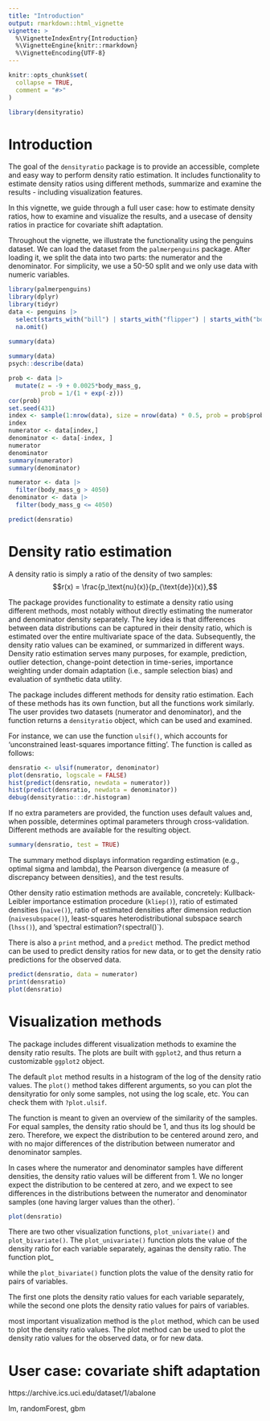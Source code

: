 ```yaml
---
title: "Introduction"
output: rmarkdown::html_vignette
vignette: >
  %\VignetteIndexEntry{Introduction}
  %\VignetteEngine{knitr::rmarkdown}
  %\VignetteEncoding{UTF-8}
---
```


```r
knitr::opts_chunk$set(
  collapse = TRUE,
  comment = "#>"
)
```

```r
library(densityratio)
```

# Introduction

The goal of the `densityratio` package is to provide an accessible, complete and easy way to perform density ratio estimation. It includes functionality to estimate density ratios using different methods, summarize and examine the results - including visualization features.

In this vignette, we guide through a full user case: how to estimate density ratios, how to examine and visualize the results, and a usecase of density ratios in practice for covariate shift adaptation.

Throughout the vignette, we illustrate the functionality using the penguins dataset. We can load the dataset from the `palmerpenguins` package. After loading it, we split the data into two parts: the numerator and the denominator. For simplicity, we use a 50-50 split and we only use data with numeric variables.


```r
library(palmerpenguins)
library(dplyr)
library(tidyr)
data <- penguins |> 
  select(starts_with("bill") | starts_with("flipper") | starts_with("body_mass") | year) |> 
  na.omit()
  
summary(data)

summary(data)
psych::describe(data)

prob <- data |> 
  mutate(z = -9 + 0.0025*body_mass_g,
         prob = 1/(1 + exp(-z))) 
cor(prob)
set.seed(431)
index <- sample(1:nrow(data), size = nrow(data) * 0.5, prob = prob$prob)
index
numerator <- data[index,]
denominator <- data[-index, ]
numerator
denominator
summary(numerator)
summary(denominator)

numerator <- data |> 
  filter(body_mass_g > 4050) 
denominator <- data |> 
  filter(body_mass_g <= 4050)

predict(densratio)
```


# Density ratio estimation

A density ratio is simply a ratio of the density of two samples:
$$r(x) = \frac{p_\text{nu}(x)}{p_{\text{de}}(x)},$$ 

The package provides functionality to estimate a density ratio using different methods, most notably without directly estimating the numerator and denominator density separately. The key idea is that differences between data distributions can be captured in their density ratio, which is estimated
over the entire multivariate space of the data. Subsequently, the density ratio values can be examined, or summarized in different ways. Density ratio estimation serves many purposes, for example, prediction, outlier detection, change-point detection in time-series, importance weighting
under domain adaptation (i.e., sample selection bias) and evaluation of synthetic data utility. 


The package includes different methods for density ratio estimation. Each of these methods has its own function, but all the functions work similarly. The user provides two datasets (numerator and denominator), and the function returns a `densityratio` object, which can be used and examined.

For instance, we can use the function `ulsif()`, which accounts for 'unconstrained least-squares importance fitting'. The function is called as follows:

```r
densratio <- ulsif(numerator, denominator)
plot(densratio, logscale = FALSE)
hist(predict(densratio, newdata = numerator))
hist(predict(densratio, newdata = denominator))
debug(densityratio:::dr.histogram)
```
If no extra parameters are provided, the function uses default values and, when possible, determines optimal parameters through cross-validation. Different methods are available for the resulting object.

```r
summary(densratio, test = TRUE)
```
The summary method displays information regarding estimation (e.g., optimal sigma and lambda), the Pearson divergence (a measure of discrepancy between densities), and the test results. 

Other density ratio estimation methods are available, concretely: Kullback-Leibler importance estimation procedure (`kliep()`), ratio of estimated densities (`naive()`), ratio of estimated densities after dimension reduction (`naivesubspace()`), least-squares heterodistributional subspace search (`lhss()`), and 'spectral estimation?` (`spectral()`).

There is also a `print` method, and a `predict` method. The predict method can be used to predict density ratios for new data, or to get the density ratio predictions for the observed data.

```r
predict(densratio, data = numerator)
print(densratio)
plot(densratio)
```


# Visualization methods

The package includes different visualization methods to examine the density ratio results. The plots are built with `ggplot2`, and thus return a customizable `ggplot2` object. 

The default `plot` method results in a histogram of the log of the density ratio values. The `plot()` method takes different arguments, so you can plot the densityratio for only some samples, not using the log scale, etc. You can check them with `?plot.ulsif`.

The function is meant to given an overview of the similarity of the samples. For equal samples, the density ratio should be 1, and thus its log should be zero. Therefore, we expect the distribution to be centered around zero, and with no major differences of the distribution between numerator and denominator samples. 

In cases where the numerator and denominator samples have different densities, the density ratio values will be different from 1. We no longer expect the distribution to be centered at zero, and we expect to see differences in the distributions between the numerator and denominator samples (one having larger values than the other).
´
```r
plot(densratio)
```
There are two other visualization functions, `plot_univariate()` and `plot_bivariate()`. The `plot_univariate()` function plots the value of the density ratio for each variable separately, againas the density ratio. The function plot_

while the `plot_bivariate()` function plots the value of the density ratio for pairs of variables. 


The first one plots the density ratio values for each variable separately, while the second one plots the density ratio values for pairs of variables. 
  


most important visualization method is the `plot` method, which can be used to plot the density ratio values. The plot method can be used to plot the density ratio values for the observed data, or for new data.


# User case: covariate shift adaptation

https://archive.ics.uci.edu/dataset/1/abalone

lm, randomForest, gbm
